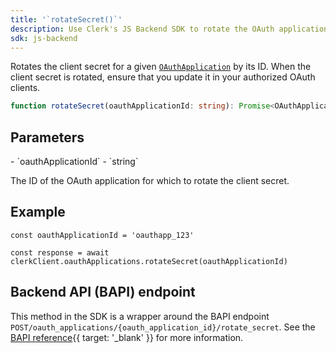 ```yaml
---
title: '`rotateSecret()`'
description: Use Clerk's JS Backend SDK to rotate the OAuth application's client secret.
sdk: js-backend
---
```


Rotates the client secret for a given [`OAuthApplication`](/docs/references/backend/types/backend-oauth-application) by its ID. When the client secret is rotated, ensure that you update it in your authorized OAuth clients.

```ts
function rotateSecret(oauthApplicationId: string): Promise<OAuthApplication>
```

## Parameters

<Properties>
  - `oauthApplicationId`
  - `string`

  The ID of the OAuth application for which to rotate the client secret.
</Properties>

## Example

<Include src="_partials/backend/usage" />

```tsx
const oauthApplicationId = 'oauthapp_123'

const response = await clerkClient.oauthApplications.rotateSecret(oauthApplicationId)
```

## Backend API (BAPI) endpoint

This method in the SDK is a wrapper around the BAPI endpoint `POST/oauth_applications/{oauth_application_id}/rotate_secret`. See the [BAPI reference](/docs/reference/backend-api/tag/oauth-applications/post/oauth_applications/%7Boauth_application_id%7D/rotate_secret){{ target: '_blank' }} for more information.
